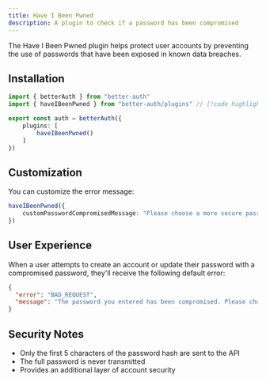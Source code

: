```yaml
---
title: Have I Been Pwned
description: A plugin to check if a password has been compromised
---
```


The Have I Been Pwned plugin helps protect user accounts by preventing the use of passwords that have been exposed in known data breaches.

## Installation

```ts
import { betterAuth } from "better-auth"
import { haveIBeenPwned } from "better-auth/plugins" // [!code highlight]

export const auth = betterAuth({
    plugins: [
        haveIBeenPwned()
    ]
})
```

## Customization

You can customize the error message:

```ts
haveIBeenPwned({
    customPasswordCompromisedMessage: "Please choose a more secure password."
})
```

## User Experience

When a user attempts to create an account or update their password with a compromised password, they'll receive the following default error:

```json
{
  "error": "BAD_REQUEST",
  "message": "The password you entered has been compromised. Please choose a different password."
}
```

## Security Notes

- Only the first 5 characters of the password hash are sent to the API
- The full password is never transmitted
- Provides an additional layer of account security